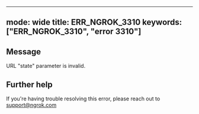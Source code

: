 
---
mode: wide
title: ERR_NGROK_3310
keywords: ["ERR_NGROK_3310", "error 3310"]
---

## Message
URL "state" parameter is invalid.




## Further help
If you're having trouble resolving this error, please reach out to [support@ngrok.com](mailto:support@ngrok.com?subject=Help%20with%20ERR_NGROK_3310)

